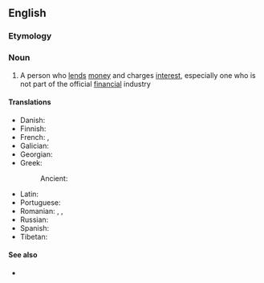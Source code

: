 ==English==

===Etymology===
{{compound|en|money|lender}}

===Noun===
{{en-noun}}

# A person who [[lend]]s [[money]] and charges [[interest]], especially one who is not part of the official [[financial]] industry

====Translations====
{{trans-top|person who lends money}}
* Danish: {{t|da|pengeudlåner|c}}
* Finnish: {{t+|fi|rahanlainaaja}}
* French: {{t+|fr|usurier|m}}, {{t+|fr|prêteur|m}}
* Galician: {{t+|gl|prestamista|m|f}}
* Georgian: {{t|ka|მევახშე}}
* Greek: {{t+|el|τοκιστής|m}}
*: Ancient: {{t|grc|δανειστής|m}}
{{trans-mid}}
* Latin: {{t|la|faenerātor|m}}
* Portuguese: {{t+|pt|agiota|m|f}}
* Romanian: {{t+|ro|cămătar|m}}, {{t+|ro|uzurar|m}}, {{t|ro|uzurară|f}}
* Russian: {{t+|ru|ростовщи́к|m}}
* Spanish: {{t|es|prestamista|m|f}}
* Tibetan: {{t|bo|དངུལ་བུན་གཏོང་མཁན}}
{{trans-bottom}}

====See also====
* {{l|en|loan shark}}